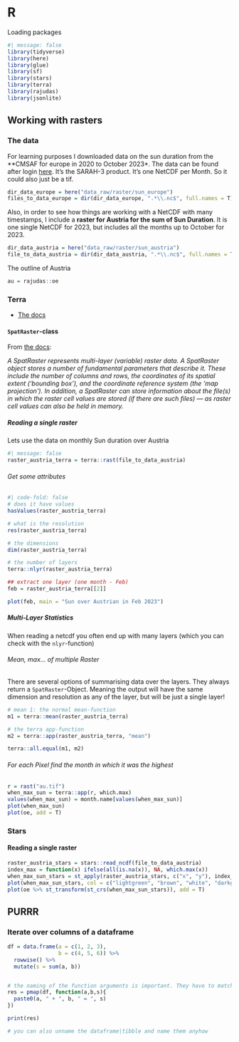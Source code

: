 # R

Loading packages

```r
#| message: false
library(tidyverse)
library(here)
library(glue)
library(sf)
library(stars)
library(terra)
library(rajudas)
library(jsonlite)
```

## Working with rasters

### The data

For learning purposes I downloaded data on the sun duration from the **CMSAF for europe in 2020 to October 2023*. The data can be found after login [here](https://wui.cmsaf.eu/safira/action/viewProduktSearch). It's the SARAH-3 product. It's one NetCDF per Month. So it could also just be a tif. 

```r
dir_data_europe = here("data_raw/raster/sun_europe")
files_to_data_europe = dir(dir_data_europe, ".*\\.nc$", full.names = T)
```

Also, in order to see how things are working with a NetCDF with many timestamps, I include a **raster for Austria for the sum of Sun Duration**. It is one single NetCDF for 2023, but includes all the months up to October for 2023.

```r
dir_data_austria = here("data_raw/raster/sun_austria")
file_to_data_austria = dir(dir_data_austria, ".*\\.nc$", full.names = T)
```

The outline of Austria
```r
au = rajudas::oe
```


### Terra

-   [The docs](https://rspatial.org/pkg/2-classes.html)

#### `SpatRaster`-class

From [the docs](https://rspatial.org/pkg/2-classes.html):

*A SpatRaster represents multi-layer (variable) raster data. A SpatRaster object stores a number of fundamental parameters that describe it. These include the number of columns and rows, the coordinates of its spatial extent ('bounding box'), and the coordinate reference system (the 'map projection'). In addition, a SpatRaster can store information about the file(s) in which the raster cell values are stored (if there are such files) --- as raster cell values can also be held in memory.*

##### Reading a single raster

Lets use the data on monthly Sun duration over Austria

```r
#| message: false
raster_austria_terra = terra::rast(file_to_data_austria)
```

###### Get some attributes

```r
#| code-fold: false
# does it have values
hasValues(raster_austria_terra)

# what is the resolution
res(raster_austria_terra)

# the dimensions
dim(raster_austria_terra)

# the number of layers
terra::nlyr(raster_austria_terra)

## extract one layer (one month - Feb)
feb = raster_austria_terra[[2]]

plot(feb, main = "Sun over Austrian in Feb 2023")
```


##### Multi-Layer Statistics

When reading a netcdf you often end up with many layers (which you can check with the `nlyr`-function)

###### Mean, max... of multiple Raster

There are several options of summarising data over the layers. They always return a `SpatRaster`-Object. Meaning the output will have the same dimension and resolution as any of the layer, but will be just a single layer!

```r
# mean 1: the normal mean-function
m1 = terra::mean(raster_austria_terra)

# the terra app-function
m2 = terra::app(raster_austria_terra, "mean")

terra::all.equal(m1, m2)
```

###### For each Pixel find the month in which it was the highest

```r
r = rast("au.tif")
when_max_sun = terra::app(r, which.max)
values(when_max_sun) = month.name[values(when_max_sun)]
plot(when_max_sun)
plot(oe, add = T)
```



### Stars

#### Reading a single raster

```r
raster_austria_stars = stars::read_ncdf(file_to_data_austria)
index_max = function(x) ifelse(all(is.na(x)), NA, which.max(x))
when_max_sun_stars = st_apply(raster_austria_stars, c("x", "y"), index_max)
plot(when_max_sun_stars, col = c("lightgreen", "brown", "white", "darkgreen"))
plot(oe %>% st_transform(st_crs(when_max_sun_stars)), add = T)
```




## PURRR

### Iterate over columns of a dataframe

```r
df = data.frame(a = c(1, 2, 3),
                b = c(4, 5, 6)) %>%
  rowwise() %>%
  mutate(s = sum(a, b))


# the naming of the function arguments is important. They have to match the names of the cols of the df!!
res = pmap(df, function(a,b,s){
  paste0(a, " + ", b, " = ", s)
})

print(res)

# you can also unname the dataframe|tibble and name them anyhow
```


